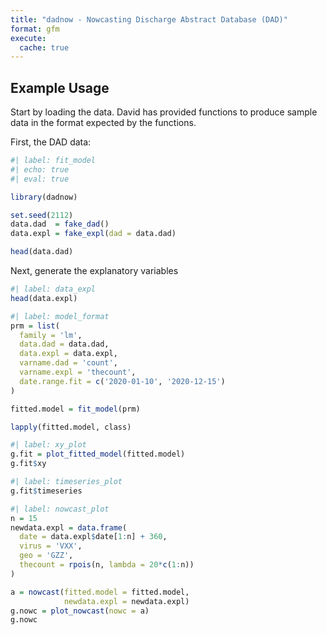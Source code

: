 ```yaml
---
title: "dadnow - Nowcasting Discharge Abstract Database (DAD)"
format: gfm
execute:
  cache: true
---
```



## Example Usage

Start by loading the data. David has provided functions to produce sample data in the format expected by the functions.

First, the DAD data:

```r
#| label: fit_model
#| echo: true
#| eval: true

library(dadnow)

set.seed(2112)
data.dad  = fake_dad()
data.expl = fake_expl(dad = data.dad)

head(data.dad)
```

Next, generate the explanatory variables

```r
#| label: data_expl
head(data.expl)
```

```r
#| label: model_format
prm = list(
  family = 'lm',
  data.dad = data.dad,
  data.expl = data.expl,
  varname.dad = 'count',
  varname.expl = 'thecount',
  date.range.fit = c('2020-01-10', '2020-12-15')
)

fitted.model = fit_model(prm)

lapply(fitted.model, class)
```

```r
#| label: xy_plot
g.fit = plot_fitted_model(fitted.model)
g.fit$xy
```

```r
#| label: timeseries_plot
g.fit$timeseries
```

```r
#| label: nowcast_plot
n = 15
newdata.expl = data.frame(
  date = data.expl$date[1:n] + 360,
  virus = 'VXX',
  geo = 'GZZ',
  thecount = rpois(n, lambda = 20*c(1:n))
)

a = nowcast(fitted.model = fitted.model,
            newdata.expl = newdata.expl)
g.nowc = plot_nowcast(nowc = a)
g.nowc

```



